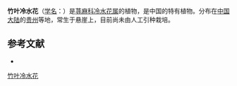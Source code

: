 {{Speciesbox
| name = 竹叶冷水花
| status = 
| status_system = 
| image =
| genus = Pilea
| species = bambusifolia
| authority = C. J. Chen
}}

'''竹叶冷水花'''（[[学名|学名]]：{{lang|la|''Pilea bambusifolia''}}）是[[荨麻科|荨麻科]][[冷水花属|冷水花属]]的植物，是中国的特有植物。分布在[[中国大陆|中国大陆]]的[[贵州|贵州]]等地，常生于悬崖上，目前尚未由人工引种栽培。

== 参考文献 ==
<div class="references-small">
* {{cite web| url =http://www.bioinfo.cn/db05/KmzwSpecies.php?action=view&id=22787| title =竹叶冷水花| work =《中国高等植物数据库全库》| publisher =中国科学院微生物研究所| author =昆明植物研究所| accessdate =2009-02-25| deadurl =yes| archiveurl =https://web.archive.org/web/20160305085006/http://www.bioinfo.cn/db05/KmzwSpecies.php?action=view&id=22787| archivedate =2016-03-05}}
</div>
{{Taxonbar|from=Q15231723}}

[[Category:冷水花属|竹叶冷水花]]


{{植物小作品}}